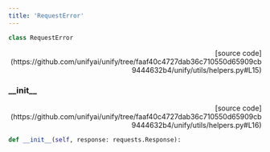 ```yaml
---
title: 'RequestError'
---
```


```python
class RequestError
```

<p align="right">[source code](https://github.com/unifyai/unify/tree/faaf40c4727dab36c710550d65909cb9444632b4/unify/utils/helpers.py#L15)</p>



### \_\_init\_\_

<p align="right">[source code](https://github.com/unifyai/unify/tree/faaf40c4727dab36c710550d65909cb9444632b4/unify/utils/helpers.py#L16)</p>

```python
def __init__(self, response: requests.Response):
```

